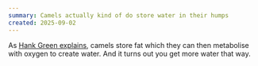 ```yaml
---
summary: Camels actually kind of do store water in their humps
created: 2025-09-02
---
```

As [Hank Green explains](https://youtube.com/shorts/CEOdmyE-a7M?si=SLWjp1BLja3XfrYN), camels store fat which they can then metabolise with oxygen to create water. And it turns out you get more water that way.
